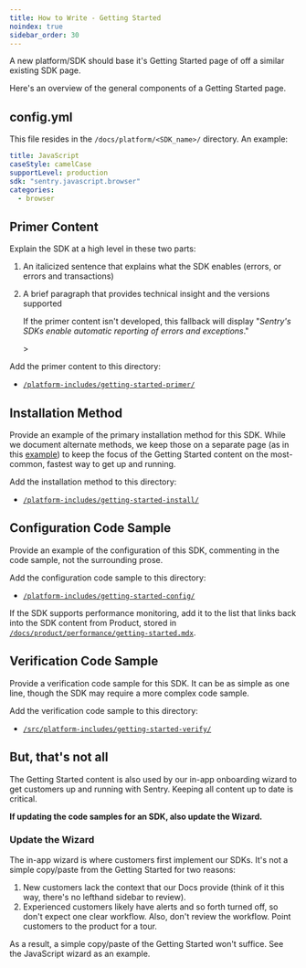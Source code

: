 ```yaml
---
title: How to Write - Getting Started
noindex: true
sidebar_order: 30
---
```


A new platform/SDK should base it's Getting Started page of off a similar existing SDK page.

Here's an overview of the general components of a Getting Started page.

## config.yml

This file resides in the `/docs/platform/<SDK_name>/` directory. An example:

```yaml
title: JavaScript
caseStyle: camelCase
supportLevel: production
sdk: "sentry.javascript.browser"
categories:
  - browser
```

## Primer Content

Explain the SDK at a high level in these two parts:

1. An italicized sentence that explains what the SDK enables (errors, or errors and transactions)
2. A brief paragraph that provides technical insight and the versions supported

   <Alert>

   If the primer content isn't developed, this fallback will display "_Sentry's SDKs enable automatic reporting of errors and exceptions_."

   </Alert>>

Add the primer content to this directory:

- [`/platform-includes/getting-started-primer/`](https://github.com/getsentry/sentry-docs/tree/master/platform-includes/getting-started-primer)

## Installation Method

Provide an example of the primary installation method for this SDK. While we document alternate methods, we keep those on a separate page (as in this [example](/platforms/javascript/install/)) to keep the focus of the Getting Started content on the most-common, fastest way to get up and running.

Add the installation method to this directory:

- [`/platform-includes/getting-started-install/`](https://github.com/getsentry/sentry-docs/tree/master/platform-includes/getting-started-install)

## Configuration Code Sample

Provide an example of the configuration of this SDK, commenting in the code sample, not the surrounding prose.

Add the configuration code sample to this directory:

- [`/platform-includes/getting-started-config/`](https://github.com/getsentry/sentry-docs/tree/master/platform-includes/getting-started-config)

<Alert>

If the SDK supports performance monitoring, add it to the list that links back into the SDK content from Product, stored in [`/docs/product/performance/getting-started.mdx`](https://github.com/getsentry/sentry-docs/blob/master/docs/product/performance/getting-started.mdx).

</Alert>

## Verification Code Sample

Provide a verification code sample for this SDK. It can be as simple as one line, though the SDK may require a more complex code sample.

Add the verification code sample to this directory:

- [`/src/platform-includes/getting-started-verify/`](https://github.com/getsentry/sentry-docs/tree/master/platform-includes/getting-started-verify)


## But, that's not all

The Getting Started content is also used by our in-app onboarding wizard to get customers up and running with Sentry. Keeping all content up to date is critical.

**If updating the code samples for an SDK, also update the Wizard.**

### Update the Wizard

The in-app wizard is where customers first implement our SDKs. It's not a simple copy/paste from the Getting Started for two reasons:

1. New customers lack the context that our Docs provide (think of it this way, there's no lefthand sidebar to review).
2. Experienced customers likely have alerts and so forth turned off, so don't expect one clear workflow. Also, don't review the workflow. Point customers to the product for a tour.

As a result, a simple copy/paste of the Getting Started won't suffice. See the JavaScript wizard as an example.
